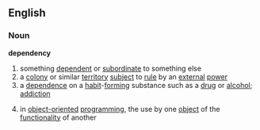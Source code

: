 ==English==
===Noun===
'''dependency'''
# something [[dependent]] or [[subordinate]] to something else
# a [[colony]] or similar [[territory]] [[subject]] to [[rule]] by an [[external]] [[power]]
# a [[dependence]] on a [[habit]]-[[forming]] substance such as a [[drug]] or [[alcohol]]; [[addiction]]
#{{computing}} in [[object-oriented]] [[programming]], the use by one [[object]] of the [[functionality]] of another